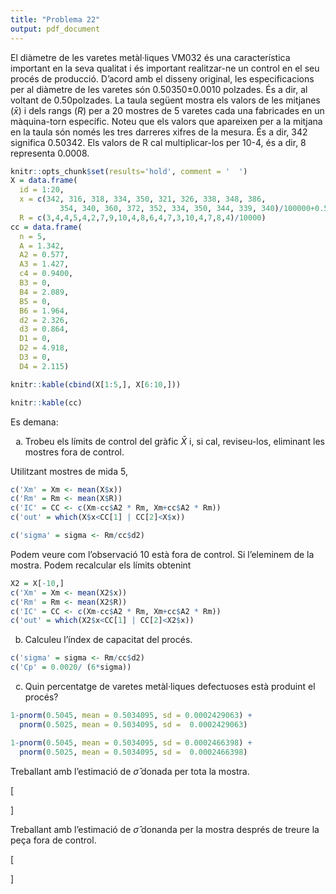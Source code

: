 ```yaml
---
title: "Problema 22"
output: pdf_document
---
```


El diàmetre de les varetes metàl·liques VM032 és una característica important en la seva qualitat i és important realitzar-ne un control en el seu procés de producció. D’acord amb el disseny original, les especificacions per al diàmetre de les varetes són 0.50350±0.0010 polzades. És a dir, al voltant de 0.50polzades. La taula següent mostra els valors de les mitjanes ($\bar{x}$) i dels rangs ($R$) per a 20 mostres de 5 varetes cada una fabricades en un màquina-torn específic. Noteu que els valors que apareixen per a la mitjana en la taula són només les tres darreres xifres de la mesura. És a dir, 342 significa 0.50342. Els valors de R cal multiplicar-los per 10-4, és a dir, 8 representa 0.0008.

```r
knitr::opts_chunk$set(results='hold', comment = '  ')
X = data.frame(
  id = 1:20,
  x = c(342, 316, 318, 334, 350, 321, 326, 338, 348, 386,
           354, 340, 360, 372, 352, 334, 350, 344, 339, 340)/100000+0.5,
  R = c(3,4,4,5,4,2,7,9,10,4,8,6,4,7,3,10,4,7,8,4)/10000)
cc = data.frame(
  n = 5,
  A = 1.342,
  A2 = 0.577,
  A3 = 1.427,
  c4 = 0.9400,
  B3 = 0,
  B4 = 2.089,
  B5 = 0,
  B6 = 1.964,
  d2 = 2.326,
  d3 = 0.864,
  D1 = 0,
  D2 = 4.918,
  D3 = 0,
  D4 = 2.115)
```

```r
knitr::kable(cbind(X[1:5,], X[6:10,]))
```

```r
knitr::kable(cc)
```

Es demana:

a) Trobeu els límits de control del gràfic $\bar{X}$ i, si cal, reviseu-los, eliminant les mostres fora de control.

Utilitzant mostres de mida $5$, 
```r
c('Xm' = Xm <- mean(X$x))
c('Rm' = Rm <- mean(X$R))
c('IC' = CC <- c(Xm-cc$A2 * Rm, Xm+cc$A2 * Rm))
c('out' = which(X$x<CC[1] | CC[2]<X$x))
```

```r
c('sigma' = sigma <- Rm/cc$d2)
```

Podem veure com l'observació $10$ està fora de control. Si l'eleminem de la mostra. Podem recalcular els límits obtenint

```r
X2 = X[-10,]
c('Xm' = Xm <- mean(X2$x))
c('Rm' = Rm <- mean(X2$R))
c('IC' = CC <- c(Xm-cc$A2 * Rm, Xm+cc$A2 * Rm))
c('out' = which(X2$x<CC[1] | CC[2]<X2$x))
```

b) Calculeu l’índex de capacitat del procés.

```r
c('sigma' = sigma <- Rm/cc$d2)
c('Cp' = 0.0020/ (6*sigma))
```

c) Quin percentatge de varetes metàl·liques defectuoses està produint el procés?

```r
1-pnorm(0.5045, mean = 0.5034095, sd = 0.0002429063) +
  pnorm(0.5025, mean = 0.5034095, sd =  0.0002429063)
```

```r
1-pnorm(0.5045, mean = 0.5034095, sd = 0.0002466398) +
  pnorm(0.5025, mean = 0.5034095, sd =  0.0002466398)
```

Treballant amb l'estimació de $\hat{\sigma}$ donada per tota la mostra.

\[
\begin{array}{rcl}
1 - P(0.5025 < X < 0.5045) &=& 1 - (P(X < 0.5045) - P(X < 0.5025)) \\
&=& 1 - P(Z < \frac{0.5045-0.5034095}{0.0002429063}) + P(Z < \frac{0.5025-0.5034095}{0.0002429063}) \\
&=& 1 - P(Z < 4.489385) + P(Z < -3.744242) \\
&=& 9.4041e-05
\end{array}
\]

Treballant amb l'estimació de $\hat{\sigma}$  donanda per la mostra després de treure la peça fora de control.

\[
\begin{array}{rcl}
1 - P(0.5025 < X < 0.5045) &=& 1 - (P(X < 0.5045) - P(X < 0.5025)) \\
&=& 1 - P(Z < \frac{0.5045-0.5034095}{0.0002466398}) + P(Z < \frac{0.5025-0.5034095}{0.0002466398}) \\
&=& 1 - P(Z < 4.421428) + P(Z < -3.687564) \\
&=& 0.0001181081
\end{array}
\]